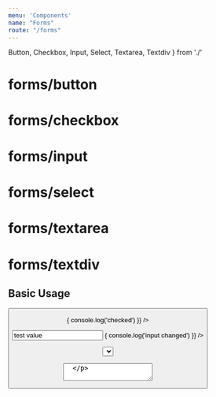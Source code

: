 ```yaml
---
menu: 'Components'
name: "Forms"
route: "/forms"
---
```


  Button,
  Checkbox,
  Input,
  Select,
  Textarea,
  Textdiv
} from './'

# forms/button

<PropsTable of={Button} />

# forms/checkbox

<PropsTable of={Checkbox} />

# forms/input

<PropsTable of={Input} />

# forms/select

<PropsTable of={Select} />

# forms/textarea

<PropsTable of={Textarea} />

# forms/textdiv

<PropsTable of={Textdiv} />

## Basic Usage

<Playground>
  <p>
    <Button
      mode='primary'
      size='small'
      children='Button'
    />
  </p>

  <p>
    <Checkbox
      label='Checkbox'
      checked={false}
      handleChange={() => {
        console.log('checked')
      }}
    />
  </p>

  <p>
    <Input
      required // true
      label='Input'
      value='test value'
      handleChange={() => {
        console.log('input changed')
      }}
    />
  </p>

  <p>
    <Select
      required // true
      label='Select'
      options={[
        {
          value: '',
          name: 'Select...'
        },
        {
          value: '1',
          name: 'Uno'
        },
        {
          value: '2',
          name: 'Dos'
        },
        {
          value: '3',
          name: 'Tres'
        }
      ]}
      value='1'
      handleChange={() => {
        console.log('select changed')
      }}
    />
  </p>

  <p>
    <Textarea
      label='Textarea'
      value='test value'
    />
  </p>

  <p>
    <Textdiv
      label='Textdiv'
      value='test value'
    />
  </p>
</Playground>
